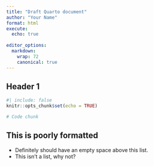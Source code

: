 ```yaml
---
title: "Draft Quarto document"
author: "Your Name"
format: html
execute:
  echo: true
  
editor_options:
  markdown:
    wrap: 72
    canonical: true
---
```


## Header 1

```r
#| include: false
knitr::opts_chunk$set(echo = TRUE)
```

```r
# Code chunk
```

## This is poorly formatted

-   Definitely should have an empty space above this list.
-   This isn't a list, why not?
